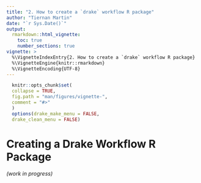 ```yaml
---
title: "2. How to create a `drake` workflow R package"
author: "Tiernan Martin"
date: "`r Sys.Date()`"
output:
  rmarkdown::html_vignette:
    toc: true
    number_sections: true
vignette: >
  %\VignetteIndexEntry{2. How to create a `drake` workflow R package}
  %\VignetteEngine{knitr::rmarkdown}
  %\VignetteEncoding{UTF-8}
---
```


```r
  knitr::opts_chunk$set(
  collapse = TRUE,
  fig.path = "man/figures/vignette-",
  comment = "#>"
  )
  options(drake_make_menu = FALSE,
  drake_clean_menu = FALSE)
```
  
# Creating a Drake Workflow R Package

_(work in progress)_
